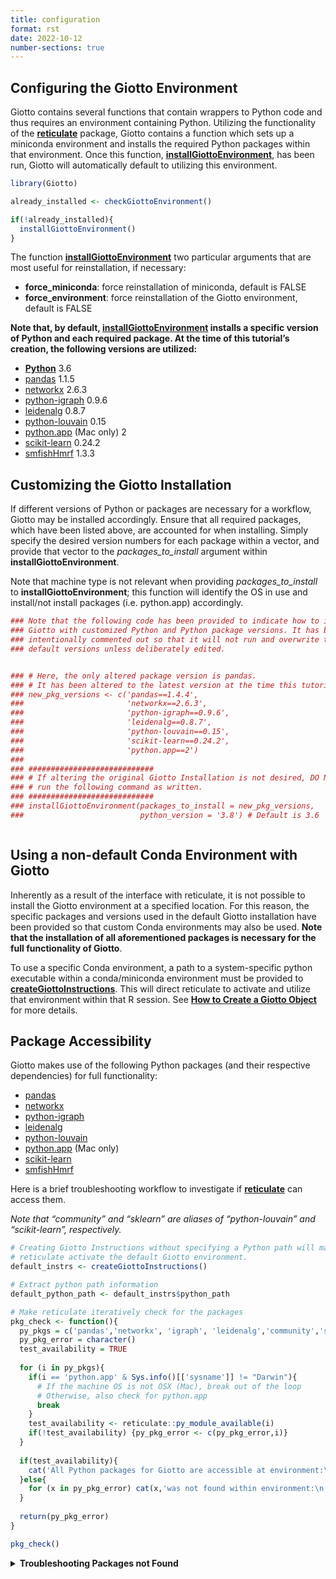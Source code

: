 ```yaml
--- 
title: configuration 
format: rst 
date: 2022-10-12 
number-sections: true 
--- 
```


## Configuring the Giotto Environment

Giotto contains several functions that contain wrappers to Python code and thus requires an environment containing Python. Utilizing the functionality of the [**reticulate**](https://rstudio.github.io/reticulate/) package, Giotto contains a function which sets up a miniconda environment and installs the required Python packages within that environment. Once this function, [**installGiottoEnvironment**](../reference/installGiottoEnvironment.html), has been run, Giotto will automatically default to utilizing this environment.

```r
library(Giotto)

already_installed <- checkGiottoEnvironment()

if(!already_installed){
  installGiottoEnvironment()
}
```

The function [**installGiottoEnvironment**](../reference/installGiottoEnvironment.html) two particular arguments that are most useful for reinstallation, if necessary:

 - **force_miniconda**: force reinstallation of miniconda, default is FALSE
 - **force_environment**: force reinstallation of the Giotto environment, default is FALSE

**Note that, by default, [installGiottoEnvironment](../reference/installGiottoEnvironment.html) installs a specific version of Python and each required package. At the time of this tutorial's creation, the following versions are utilized:**

 - [**Python**](https://www.python.org/) 3.6
 - [pandas](https://pandas.pydata.org/) 1.1.5
 - [networkx](https://networkx.org/) 2.6.3
 - [python-igraph](https://igraph.org/python/) 0.9.6
 - [leidenalg](https://leidenalg.readthedocs.io/en/latest/) 0.8.7
 - [python-louvain](https://python-louvain.readthedocs.io/en/latest/) 0.15
 - [python.app](https://github.com/conda-forge/python.app-feedstock) (Mac only) 2
 - [scikit-learn](https://scikit-learn.org/stable/) 0.24.2
 - [smfishHmrf](https://pypi.org/project/smfishHmrf/) 1.3.3

## Customizing the Giotto Installation

If different versions of Python or packages are necessary for a workflow, Giotto may be installed accordingly. Ensure that all required packages, which have been listed above, are accounted for when installing. Simply specify the desired version numbers for each package within a vector, and provide that vector to the *packages_to_install* argument within **installGiottoEnvironment**.

Note that machine type is not relevant when providing *packages_to_install* to **installGiottoEnvironment**; this function will identify the OS in use and install/not install packages (i.e. python.app) accordingly.


```r
### Note that the following code has been provided to indicate how to install
### Giotto with customized Python and Python package versions. It has been 
### intentionally commented out so that it will not run and overwrite the 
### default versions unless deliberately edited.


### # Here, the only altered package version is pandas.
### # It has been altered to the latest version at the time this tutorial was created.
### new_pkg_versions <- c('pandas==1.4.4',
###                       'networkx==2.6.3',
###                       'python-igraph==0.9.6',
###                       'leidenalg==0.8.7',
###                       'python-louvain==0.15',
###                       'scikit-learn==0.24.2',
###                       'python.app==2')
### 
### ############################
### # If altering the original Giotto Installation is not desired, DO NOT
### # run the following command as written.
### ############################
### installGiottoEnvironment(packages_to_install = new_pkg_versions,
###                          python_version = '3.8') # Default is 3.6



```

## Using a non-default Conda Environment with Giotto

Inherently as a result of the interface with reticulate, it is not possible to install the Giotto environment at a specified location. For this reason, the specific packages and versions used in the default Giotto installation have been provided so that custom Conda environments may also be used. **Note that the installation of all aforementioned packages is necessary for the full functionality of Giotto**. 

To use a specific Conda environment, a path to a system-specific python executable within a conda/miniconda environment must be provided to [**createGiottoInstructions**](../reference/createGiottoInstructions.html). This will direct reticulate to activate and utilize that environment within that R session. See [**How to Create a Giotto Object**](./getting_started_gobject.html) for more details.

## Package Accessibility

Giotto makes use of the following Python packages (and their respective dependencies) for full functionality:

 - [pandas](https://pandas.pydata.org/)
 - [networkx](https://networkx.org/)
 - [python-igraph](https://igraph.org/python/)
 - [leidenalg](https://leidenalg.readthedocs.io/en/latest/)
 - [python-louvain](https://python-louvain.readthedocs.io/en/latest/)
 - [python.app](https://github.com/conda-forge/python.app-feedstock) (Mac only)
 - [scikit-learn](https://scikit-learn.org/stable/)
 - [smfishHmrf](https://pypi.org/project/smfishHmrf/)

Here is a brief troubleshooting workflow to investigate if [**reticulate**](https://rstudio.github.io/reticulate/) can access them.

*Note that "community" and "sklearn" are aliases of "python-louvain" and "scikit-learn", respectively.*

```r
# Creating Giotto Instructions without specifying a Python path will make 
# reticulate activate the default Giotto environment. 
default_instrs <- createGiottoInstructions()

# Extract python path information
default_python_path <- default_instrs$python_path

# Make reticulate iteratively check for the packages
pkg_check <- function(){
  py_pkgs = c('pandas','networkx', 'igraph', 'leidenalg','community','sklearn','python.app')
  py_pkg_error = character()
  test_availability = TRUE
  
  for (i in py_pkgs){
    if(i == 'python.app' & Sys.info()[['sysname']] != "Darwin"){
      # If the machine OS is not OSX (Mac), break out of the loop
      # Otherwise, also check for python.app
      break
    }
    test_availability <- reticulate::py_module_available(i)
    if(!test_availability) {py_pkg_error <- c(py_pkg_error,i)}
  }
  
  if(test_availability){
    cat('All Python packages for Giotto are accessible at environment:\n', default_python_path)
  }else{
    for (x in py_pkg_error) cat(x,'was not found within environment:\n',default_python_path,'\n\n')
  }
  
  return(py_pkg_error)
}

pkg_check()

```

<details>
<summary>**Troubleshooting Packages not Found**</summary>
<br>
In the event that packages are inaccessible in the default installation of the Giotto miniconda environment, one troubleshooting method is provided here.

```r
# Restart the R session, while maintaining workspace variables.
# If using RStudio, the following command will do exactly that:
.rs.restartR()

# Direct reticulate to use Python within the Giotto Environment
reticulate::use_python(default_python_path)

# Check if packages exist again. Ensure function from above code block is defined.
missing_packages <- pkg_check()

retry_install <- length(missing_packages) > 0

if(retry_install){
  
  # Attempt to reinstall all packages.
  pkgs_w_versions <- c('pandas==1.1.5',
                     'networkx==2.6.3',
                     'python-igraph==0.9.6',
                     'leidenalg==0.8.7',
                     'python-louvain==0.15',
                     'scikit-learn==0.24.2',
                     'python.app==2')
  
  py_pkgs = c('pandas','networkx', 
              'igraph', 'leidenalg',
              'community','sklearn','python.app')
  
  if(Sys.info()[['sysname']] != "Darwin"){
    pkgs_w_versions = pkgs_w_versions[!grepl(pattern = 'python.app', x = pkgs_w_versions)]
    py_pkgs = py_pkgs[!grepl(pattern = 'python.app', x = py_pkgs)]
  }
  
  env_location <- reticulate::py_discover_config()$pythonhome
  partial_path_to_conda <- paste0(reticulate::miniconda_path(),'/envs/giotto_env')
  
  if(.Platform[['OS.type']] == 'unix') {
    
    conda_full_path = paste0(partial_conda_path,'/','bin/conda')
    
    # Remove all previous installations
    reticulate::conda_remove(envname = env_location,
                             packages = py_pkgs,
                             conda = conda_full_path)
    
    # Reinstall
    reticulate::conda_install(packages = pkgs_w_versions,
                              envname = env_location,
                              method = 'conda',
                              conda = conda_full_path,
                              python_version = 3.6)
    
    # Reinstall smfishhmrf with pip
    reticulate::conda_install(packages = 'smfishhmrf==1.3.3',
                              envname = env_location,
                              method = 'conda',
                              conda = conda_full_path,
                              pip = TRUE,
                              python_version = 3.6)
  }
  else if(.Platform[['OS.type']] == 'windows'){
    conda_full_path = paste0(partial_conda_path,'/','condabin/conda.bat')
    
    # Remove all previous installations
    reticulate::conda_remove(envname = env_location,
                             packages = py_pkgs,
                             conda = conda_full_path)
    
    # Reinstall
    reticulate::conda_install(packages = pkgs_w_versions,
                              envname = env_location,
                              method = 'conda',
                              conda = conda_full_path,
                              python_version = 3.6,
                              channel = c('conda-forge', 'vtraag'))
    
    # Reinstall smfishhmrf with pip
    reticulate::conda_install(packages = 'smfishhmrf==1.3.3',
                              envname = env_location,
                              method = 'conda',
                              conda = conda_full_path,
                              pip = TRUE,
                              python_version = 3.6)
    
  }
}

```

If this does not fix the issue at hand, here are some potential action items:
 
 - Remove and attempt to reinstall the Giotto environment.
     - Run [removeGiottoEnvironment](../reference/removeGiottoEnvironment.html), then terminate R.
     - Open a completely new R session, and run [installGiottoEnvironment](../reference/installGiottoEnvironment.html)
 - Post to an issue to the Giotto GitHub page [here](https://github.com/RubD/Giotto).
     - Please include the version numbers of R, Giotto, and the OS in use at the time of the issue.
 - See [FAQ](./FAQ.html).

</details>
<br>